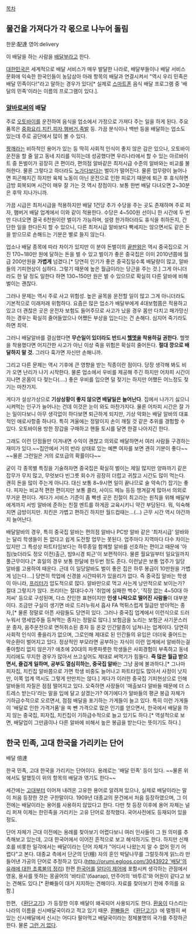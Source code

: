 [[목차]]
== 물건을 가져다가 각 몫으로 나누어 돌림 ==
한문:配達
영어:delivery

이 배달을 하는 사람을 [[배달부]]라고 한다.

[[대한민국]]은 세계적으로 배달 서비스가 매우 발달한 나라로, 배달부들이나 배달 서비스 문화에 익숙한 한국인들이 농담삼아 아래 항목의 배달과 연결시켜서 "역시 우리 민족은 배달 민족이다!"라고 말하는 경우가 있다[* 실제로 [[스마트폰]] 음식 배달 프로그램 중 '배달의 민족'이라는 이름의 프로그램이 있다.].

=== [[알바]]로써의 배달 ===

주로 [[오토바이]]를 운전하여 음식을 업소에서 가정으로 가져다 주는 일을 하게 된다. 주요 품목은 [[중화요리]],[[치킨]],[[피자]],[[햄버거]],[[족발]] 등. 가끔 분식이나 백반 등을 배달하는 업소도 있는데 주로 공단에서 많이 볼 수 있다.

[[짱깨]]라는 비하적인 용어가 있는 등 딱히 사회적 인식이 좋지 않은 감은 있으나, 오토바이 운전을 할 줄 알고 동네 지리를 익히는데 성공했다면 우리나라에서 할 수 있는 아르바이트 중 돈벌이가 굉장히 큰 편이라, 편의점 알바같은 최저시급 수준의 알바와는 비교를 불허한다. 물론 그렇다고 하더라도 [[노가다]]보다는 벌이가 떨어진다. 물론 업무량이 늘어나면 피곤해지긴 하지만 육체 노동이 아닌 운전으로 인한 피로기 때문에 퇴근 후 휴식하면 금방 회복되며 시간이 매우 잘 가는 것 역시 장점이다. 보통 한번 배달 다녀오면 2~30분은 후딱 지나가니까.

가끔 시급은 최저시급을 적용하지만 배달 1건당 추가 수당을 주는 곳도 존재하며 주로 피자, 햄버거 배달 업계에서 이와 같이 적용한다. 수당은 4~500원 선이니 한 시간에 두 번만 다녀오면 결국 6천원이란 벌이가 가능하며, 설령 한가하더라도 휴식을 취하든지, 간단한 일을 한다든지 할 수 있으니, 다른 최저시급 알바보다 빡세지는 않으면서도 같은 돈을 받으므로 손해드는 기분은 별로 들지 않는다.

업소나 배달 종목에 따라 차이가 있지만 이 분야 돈벌이의 [[끝판왕]]은 역시 중국집으로 거진 170~180만 원에 달하는 돈을 벌 수 있고 벌이가 좋은 중국집은 이미 2010년쯤에 월급 200만원을 '''가볍게''' 넘겼다.[* 당연히 인기가 좋은 중국집일수록 배달량이 많고, 알바들의 기피현상이 심하다. 그렇기 때문에 높은 월급이라는 당근을 주는 것.] 그게 아니더라도 한 달 정도 일한다 하면 130~150만 원은 벌 수 있으므로 확실히 다른 알바에 비해 벌이는 괜찮다.

그러나 문제는 역시 주로 사고 위험성. 높은 골목을 운전할 일이 많고 그게 아니더라도 기본적으로 이래저래 위험하다. 요즘은 많은 업소가 배달부에게 4대보험쯤은 적용하고 있고 더 괜찮은 곳은 운전자 보험도 들어주므로 사고가 났을 경우 몸만 다치고 패가망신하는 경우는 확실히 줄어들었으나 어쨌든 부상을 입는다는 건 손해다. 심지어 죽기라도 하면 최악.

그러니 배달알바를 결심했다면 '''무슨일이 있더라도 반드시 [[헬멧]]을 착용하길 권한다.''' 헬멧을 착용했다면 어지간한 사고가 아닌 이상 죽을 위험은 확실히 줄어든다. '''절대 깡으로 배달하지 말 것.''' 그러다 훅가면 자신만 손해니까.

그리고 다른 문제는 역시 기후에 큰 영향을 받는 직종이란 점이다. 당장 생각해 봐도 비가 오면 난리가 나기 시작한다. 물론 업소에서 우비를 제공해 주긴 하지만 어차피 시간이 지나면 온몸이 다 젖는다(....) 좋은 우비를 입으면 덜 젖기는 하지만 어쨌든 어느정도 젖기는 마찬가지.

게다가 설상가상으로 '''기상상황이 좋지 않으면 배달일은 늘어난다'''. 집에서 나가기 싫으니 시켜먹는 인구가 늘어나는 건데 이것은 눈이 와도 마찬가지다. 물론 어차피 시간은 잘 가는 일이다보니 아무 생각없이 하다보면 퇴근하게 되지만, 기상 악화는 배달 알바의 대표적인 애로사항중 하나다. 특히 겨울에는 정말이지 손이 깨질 것 같은 추위를 경험할 수 있다. 오토바이용 방한 장갑을 구매하고 핸들 토시를 달면 한결 나아지긴 한다.

그래도 이런 단점들만 이겨내면 수익이 괜찮고 의외로 배달하면서 여러 사람들 구경하는 재미가 있다.~~집안에서 거의 반라 상태로 있는 예쁜 여자를 보면 괜히 기분이 좋다~~ ~~물론 그런일은 거의 로또급의 확률이다~~

굳이 각 종목별 특징을 기술하자면 중국집은 확실히 벌이는 제일 많지만 양파까기 같은 잡무가 무지 많고, 무엇보다 빈그릇 회수가 굉장히 더럽고 귀찮고 시간도 많이 먹는다. 괜히 돈을 많이 주는게 아니다. 대신 보통 8~9시면 일이 끝나므로 술 약속(?) 잡기는 좋다. 피자는 비교적 편한 편이지만 보통 콜라, 사이드 메뉴 등등 챙겨갈게 많아서 의외로 무거운 편이다. 게다가 서비스 기준이 좀 빡센 곳은 친절이 최고라는 원칙을 위해 배달부에게까지 서빙 알바에 준하는 친절 멘트를 하게끔 교육시키니 약간 부담된다. 뭐, 익숙해지면 금방이지만. 치킨은 가볍고 편하긴 하지만 월드컵때는...(...) 근무 시간 역시 야간까지 늘어난다.

배달알바의 경우, 특히 중국집 알바는 편의점 알바나 PC방 알바 같은 '최저시급' 알바와는 달리 학생들이 돈 없다고 쉽게 도전할 업무는 못된다. 업주마다 지역마다 다수 차이는 있지만 그 특성상 파트타임보다는 하루종일 함께할 알바를 선호하는 편이고 때문에 '아침(늦더라도 정오 이전)출근, 밤9시경 퇴근'이 보편적이다. 물론 월요일부터 일요일까지 풀근무이다.[* 휴일의 경우 보통 한달에 한두번 정도 준다. 이런날은 보통 업주가 일당 알바를 고용하여 때운다. 근데 이 일당알바도 벌이 좋은 집은 하루 봉급이 10만원을 가볍게 넘는다....] 당연히 학업에 신경쓸 시간따위가 있을리가 없다. 즉 중국집 알바는 학생이 아니라, [[프리터]]가 압도적으로 많다. 알바만으로 먹고 사는게 낭만적으로 보이는가? 절대 그렇지가 않다. 프리터는 절대다수가 '취업에 실패한 백수', '직장 없는 4~50대 아저씨' 등으로 구성된며, 다소 잔인한 표현이지만 '''인생 나락으로 떨어진 사람들'''이 대부분이다. 조금만 구실이 생기면 바로 드러누워서 흡사 FA 먹튀스럽게 월급만 받아먹는 종자,[* 물론 정말로 아픈 사람들도 당연히 있다. 그러나 중국집 업계에서 이런식으로 드러누워서 영세업주들 등쳐먹는 종자는 정말로 많다.] 보험금을 노리는 보험군 사기꾼스러운 종자, 음주운전으로 면허취소된 종자 등 온갖 인간말종이 넘쳐나는 업계이다. 당연히 사회적 인식이 좋을리가 없으며, 그로인해 제대로 된 인간들의 유입은 더더욱 줄어드는 악순환이 벌어지고 있다. 정상적인 부모라면 공부하는 자식이 이런 업계에서 알바하는걸 좋아할리 없지 않은가? 애초에 20대의 파릇파릇한 학생들은 사회경험이 부족하고 동네지리에도 무지한 경우가 많아서 쓰고싶어도 제대로 써먹기가 힘들다.
'''즉 많은 월급 받으면서, 즐겁게 일하며, 공부도 열심히하는, 중국집 알바'''는 그냥 꿈에 불과하다.[* 그나마 피자집, 치킨집 알바쯤으로 가면 학생 비중도 늘어나고 파트타임도 많아서 사정이 낫지만, 이쪽 업계 역시도 그렇게 만만치는 않다.] 게다가 이러한 중국집 기피현상으로 인해 알바들의 자질은 점점 떨어지고 있다. 오죽하면 사장들이 '매출보다 알바들 때문에 더 스트레스 받는다'라는 말을 입에 달고 살겠는가? 여기에다가 알바들의 평균 봉급 자체가 기하급수적으로 오르면서, 점점 배달을 포기하는 가게들이 늘고 있다. 특히 이런 가게들이 '배달로 인한 가격거품'을 쏙 뺀 가격으로 많은 인기를 얻으면서, 한국에서 배달을 하지 않는 중국집, 피자집, 치킨집이 기하급수적으로 늘고 있기도 하다.[* 역설적으로 보면, 배달업이 그만큼이나 다른 알바에 비해서 높은 봉급을 받는다는 뜻이기도 하다.]
== 한국 민족, 고대 한국을 가리키는 단어 ==

배달
倍達

한국 민족, 고대 한국을 가리키는 단어이다. 용례로는 '배달 민족' 등이 있다. ~~물론 위에서도 말했듯이 위의 항목의 배달과 엮기도 한다~~

세간에는 [[고대]]부터 이어져 내려온 고유한 용어로 알려져 있으나, 실제로 배달이라는 말이 처음 등장한 것은 구한말이다. 1909년 대종교의 문건에서 처음 등장하였으며, 그 이전에는 배달이라는 용어를 사용하지 않았다고 한다. 다만 첫 등장 이후에 용어 자체는 널리 퍼져 이제는 한민족을 가리키는 고유 단어로 정착했다. 국어사전에도 등재되어 있을 정도.

단어 자체가 근대 이전에는 용례를 찾아보기 어렵다보니 여러 인사들이 그 원 의미를 추측해보고 있는데, 고대 한국어에서 이어진 흔적으로 보고 해석하기도 한다. 하지만 신채호를 비롯한 일각에서는 배달이라는 단어 자체가 "어디서 나왔는지 알 수 없어 믿기 어렵다"고 본다. 대종교 측에서 단군의 단(檀) 자의 훈인 박달나무를 그럴듯하게 읽느라 만들어낸 가공의 단어로 추정하고 있다.([[http://orumi.egloos.com/3043922 '배달'의 유래에 대한 초록불의 정리]]) 한편 [[한국어]]를 [[알타이 제어]]에 포함시켜 생각하는 관점에서 영웅, 용사를 뜻하는 몽골어의 '바타르'(баатар), 만주어의 '바투르'와 어원이 같다고 보는 견해도 있다.[* 환빠들이 대거 지지하는 견해이다. 자료를 찾아보기 전에 주의를 요함.]

한편, 《[[환단고기]]》가 등장한 이후 배달이 왜곡되어 사용되기도 한다. [[환웅]]이 다스리는 나라의 이름을 신시배달국이라고 적고 있기 때문. [[환빠]]들은 《[[환단고기]]》에 멀쩡히 써 있는 신시배달에서 신시는 어디다 팔아먹고 배달국이라는 정체불명의 국가를 주장하곤 한다. 물론 [[그런 거 없다]].
